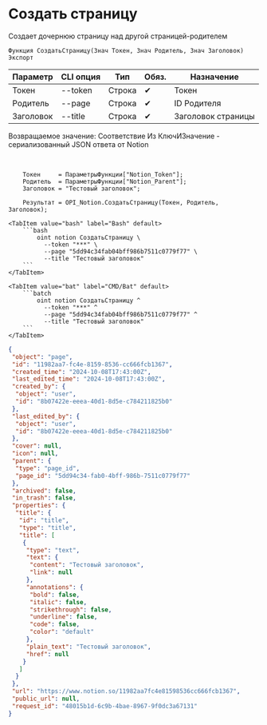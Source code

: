 ﻿---
sidebar_position: 1
description: Создать страницу и другие функции для работы с Notion в Открытом пакете интеграций - бесплатной open-source библиотеке интеграций для 1С:Предприятие 8, OneScript и CLI
keywords: [1C, 1С, 1С:Предприятие, 1С:Предприятие 8.3, API, Интеграция, Сервисы, Обмен, OneScript, CLI, Notion]
---


# Создать страницу
 Создает дочернюю страницу над другой страницей-родителем



`Функция СоздатьСтраницу(Знач Токен, Знач Родитель, Знач Заголовок) Экспорт`

  | Параметр | CLI опция | Тип | Обяз. | Назначение |
  |-|-|-|-|-|
  | Токен | --token | Строка | &#x2714; | Токен |
  | Родитель | --page | Строка | &#x2714; | ID Родителя |
  | Заголовок | --title | Строка | &#x2714; | Заголовок страницы |

  
  Возвращаемое значение:   Соответствие Из КлючИЗначение - сериализованный JSON ответа от Notion

<br/>




```bsl title="Пример использования для 1С:Предприятие/OneScript"
    Токен     = ПараметрыФункции["Notion_Token"];
    Родитель  = ПараметрыФункции["Notion_Parent"];
    Заголовок = "Тестовый заголовок";

    Результат = OPI_Notion.СоздатьСтраницу(Токен, Родитель, Заголовок);
```
    

 <Tabs>
  
    <TabItem value="bash" label="Bash" default>
        ```bash
            oint notion СоздатьСтраницу \
              --token "***" \
              --page "5dd94c34fab04bff986b7511c0779f77" \
              --title "Тестовый заголовок"
        ```
    </TabItem>
  
    <TabItem value="bat" label="CMD/Bat" default>
        ```batch
            oint notion СоздатьСтраницу ^
              --token "***" ^
              --page "5dd94c34fab04bff986b7511c0779f77" ^
              --title "Тестовый заголовок"
        ```
    </TabItem>
</Tabs>


```json title="Результат"
{
 "object": "page",
 "id": "11982aa7-fc4e-8159-8536-cc666fcb1367",
 "created_time": "2024-10-08T17:43:00Z",
 "last_edited_time": "2024-10-08T17:43:00Z",
 "created_by": {
  "object": "user",
  "id": "8b07422e-eeea-40d1-8d5e-c784211825b0"
 },
 "last_edited_by": {
  "object": "user",
  "id": "8b07422e-eeea-40d1-8d5e-c784211825b0"
 },
 "cover": null,
 "icon": null,
 "parent": {
  "type": "page_id",
  "page_id": "5dd94c34-fab0-4bff-986b-7511c0779f77"
 },
 "archived": false,
 "in_trash": false,
 "properties": {
  "title": {
   "id": "title",
   "type": "title",
   "title": [
    {
     "type": "text",
     "text": {
      "content": "Тестовый заголовок",
      "link": null
     },
     "annotations": {
      "bold": false,
      "italic": false,
      "strikethrough": false,
      "underline": false,
      "code": false,
      "color": "default"
     },
     "plain_text": "Тестовый заголовок",
     "href": null
    }
   ]
  }
 },
 "url": "https://www.notion.so/11982aa7fc4e81598536cc666fcb1367",
 "public_url": null,
 "request_id": "48015b1d-6c9b-4bae-8967-9f0dc3a67131"
}
```
